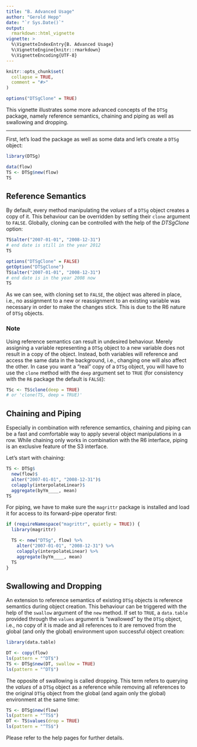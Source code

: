 ---
title: "B. Advanced Usage"
author: "Gerold Hepp"
date: "`r Sys.Date()`"
output:
  rmarkdown::html_vignette
vignette: >
  %\VignetteIndexEntry{B. Advanced Usage}
  %\VignetteEngine{knitr::rmarkdown}
  %\VignetteEncoding{UTF-8}
---

```{r setup, include = FALSE}
knitr::opts_chunk$set(
  collapse = TRUE,
  comment = "#>"
)

options("DTSgClone" = TRUE)
```

This vignette illustrates some more advanced concepts of the `DTSg` package, namely reference semantics, chaining and piping as well as swallowing and dropping.

---

First, let's load the package as well as some data and let's create a `DTSg` object:

```{r}
library(DTSg)

data(flow)
TS <- DTSg$new(flow)
TS
```

## Reference Semantics

By default, every method manipulating the *values* of a `DTSg` object creates a copy of it. This behaviour can be overridden by setting their `clone` argument to `FALSE`. Globally, cloning can be controlled with the help of the *DTSgClone* option:

```{r}
TS$alter("2007-01-01", "2008-12-31")
# end date is still in the year 2012
TS

options("DTSgClone" = FALSE)
getOption("DTSgClone")
TS$alter("2007-01-01", "2008-12-31")
# end date is in the year 2008 now
TS
```

As we can see, with cloning set to `FALSE`, the object was altered in place, i.e., no assignment to a new or reassignment to an existing variable was necessary in order to make the changes stick. This is due to the R6 nature of `DTSg` objects.

### Note

Using reference semantics can result in undesired behaviour. Merely assigning a variable representing a `DTSg` object to a new variable does not result in a copy of the object. Instead, both variables will reference and access the same data in the background, i.e., changing one will also affect the other. In case you want a "real" copy of a `DTSg` object, you will have to use the `clone` method with the `deep` argument set to `TRUE` (for consistency with the `R6` package the default is `FALSE`):

```{r}
TSc <- TS$clone(deep = TRUE)
# or 'clone(TS, deep = TRUE)'
```

## Chaining and Piping

Especially in combination with reference semantics, chaining and piping can be a fast and comfortable way to apply several object manipulations in a row. While chaining only works in combination with the R6 interface, piping is an exclusive feature of the S3 interface.

Let's start with chaining:

```{r}
TS <- DTSg$
  new(flow)$
  alter("2007-01-01", "2008-12-31")$
  colapply(interpolateLinear)$
  aggregate(byYm____, mean)
TS
```

For piping, we have to make sure the `magrittr` package is installed and load it for access to its forward-pipe operator first:

```{r}
if (requireNamespace("magrittr", quietly = TRUE)) {
  library(magrittr)

  TS <- new("DTSg", flow) %>%
    alter("2007-01-01", "2008-12-31") %>%
    colapply(interpolateLinear) %>%
    aggregate(byYm____, mean)
  TS
}
```

## Swallowing and Dropping

An extension to reference semantics of existing `DTSg` objects is reference semantics during object creation. This behaviour can be triggered with the help of the `swallow` argument of the `new` method. If set to `TRUE`, a `data.table` provided through the `values` argument is "swallowed" by the `DTSg` object, i.e., no copy of it is made and all references to it are removed from the global (and only the global) environment upon successful object creation:

```{r}
library(data.table)

DT <- copy(flow)
ls(pattern = "^DT$")
TS <- DTSg$new(DT, swallow = TRUE)
ls(pattern = "^DT$")
```

The opposite of swallowing is called dropping. This term refers to querying the *values* of a `DTSg` object as a reference while removing all references to the original `DTSg` object from the global (and again only the global) environment at the same time:

```{r}
TS <- DTSg$new(flow)
ls(pattern = "^TS$")
DT <- TS$values(drop = TRUE)
ls(pattern = "^TS$")
```

Please refer to the help pages for further details.

